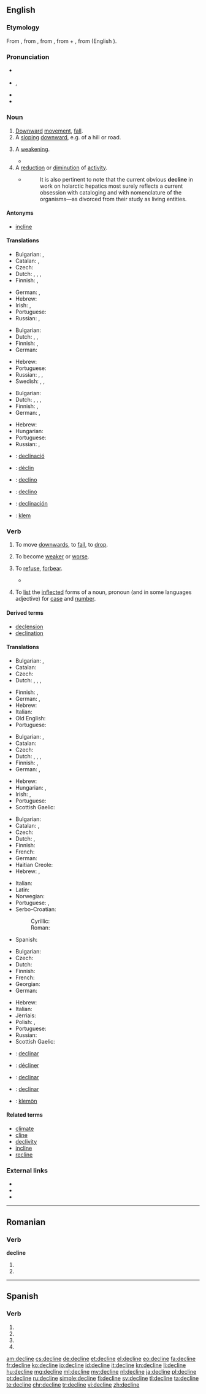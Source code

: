 {{also|decliné|décline|décliné}}
==English==

===Etymology===
From {{etyl|enm|en}} {{term|lang=enm|declinen}}, from {{etyl|fro|en}} {{term|lang=fro|decliner}}, from {{etyl|la|en}} {{term|lang=la|declinare||to bend, turn aside, deflect, inflect, decline}}, from {{term|lang=la|de||down}} + {{term/t|la|clīnō||I bend, I incline}}, from {{etyl|ine-pro|en}} {{term/t|ine-pro|*ḱley-}} (English {{term|lean|lang=en}}).

===Pronunciation===
* {{a|UK}} {{IPA|/dɪˈklaɪn/}}
* {{a|US}} {{IPA|/dəˈklɑɪn/}}, {{IPA|/diˈklɑɪn/}}
* {{audio|en-us-decline.ogg|Audio (US)}}
* {{rhymes|aɪn}}

===Noun===
{{en-noun}}

# [[downward|Downward]] [[movement]], [[fall]].{{rfex}}
# A [[sloping]] [[downward]], e.g. of a hill or road.{{rfex}}
#{{senseid|en|weakening}}A [[weakening]].{{rfex}}
#*{{quote-magazine|date=2012-01
|author=Philip E. Mirowski
|title=Harms to Health from the Pursuit of Profits
|volume=100|issue=1|page=87
|magazine=[[w:American Scientist|American Scientist]]
|url=http://www.americanscientist.org/bookshelf/pub/harms-to-health-from-the-pursuit-of-profits
|passage=In an era when political leaders promise deliverance from '''decline''' through America’s purported preeminence in scientific research, the news that science is in deep trouble in the United States has been as unwelcome as a diagnosis of leukemia following the loss of health insurance.}}
# A [[reduction]] or [[diminution]] of [[activity]].
#* {{RQ:Schuster Hepaticae V|ix}}
#*: It is also pertinent to note that the current obvious '''decline''' in work on holarctic hepatics most surely reflects a current obsession with cataloging and with nomenclature of the organisms—as divorced from their study as living entities.

====Antonyms====
* [[incline]]

====Translations====
{{trans-top|downward movement, fall}}
* Bulgarian: {{t+|bg|западане|n}}, {{t+|bg|упадък|m}}
* Catalan: {{t|ca|declivi|m}}, {{t|ca|caiguda|f}}
* Czech: {{t-|cs|pokles|m}}
* Dutch: {{t+|nl|terugval|m}}, {{t+|nl|achteruitgang|m}}, {{t+|nl|verval|n}}, {{t+|nl|afname|f}}
* Finnish: {{t+|fi|lasku}}, {{t+|fi|pudotus}}
{{trans-mid}}
* German: {{t-|de|Sinken|n}}, {{t+|de|Fall|m}}
* Hebrew: {{t+|he|נפילה|f|tr=nefilá}}
* Irish: {{t-|ga|meath|m}}, {{t-|ga|meathlú|m}}
* Portuguese: {{t|pt|declínio|m}}
* Russian: {{t+|ru|спад|m|tr=spad|sc=Cyrl}}, {{t+|ru|упадок|m|tr=upádok|sc=Cyrl}}
{{trans-bottom}}

{{trans-top|sloping downward}}
* Bulgarian: {{t+|bg|склон}}
* Dutch: {{t+|nl|verval|n}}, {{t+|nl|afname|f}}, {{t+|nl|helling|f}}
* Finnish: {{t+|fi|lasku}}, {{t+|fi|alamäki}}
* German: {{t+|de|Gefälle|n}}
{{trans-mid}}
* Hebrew: {{t-|he|ירידה|f|tr=yeridá}}
* Portuguese: {{t|pt|declive|m}}
* Russian: {{t+|ru|спуск|m|tr=spusk|sc=Cyrl}}, {{t+|ru|склон|m|tr=sklon|sc=Cyrl}}, {{t+|ru|уклон|m|tr=uklón|sc=Cyrl}}
* Swedish: {{t-|sv|nedförsbacke|c}}, {{t-|sv|utförsbacke|c}}, {{t-|sv|medlut|n}}
{{trans-bottom}}

{{trans-top|weakening}}
* Bulgarian: {{t+|bg|влошаване|n}}
* Dutch: {{t-|nl|verzwakking|f}}, {{t+|nl|achteruitgang|m}}, {{t+|nl|verval|n}}, {{t+|nl|afname|f}}
* Finnish: {{t+|fi|lasku}}, {{t-|fi|heikentyminen}}
* German: {{t+|de|Abnahme|f}}, {{t+|de|Rückgang|m}}
{{trans-mid}}
* Hebrew: {{t-|he|היחלשות|f|tr=hekhalshút}}
* Hungarian: {{t+|hu|hanyatlás}}
* Portuguese: {{t|pt|declínio|m}}
* Russian: {{t+|ru|ухудшение|n|tr=uxudšénije|sc=Cyrl}}, {{t+|ru|сокращение|tr=sokraščénije|sc=Cyrl}}
{{trans-bottom}}

{{checktrans-top}}
* {{ttbc|ca}}: [[declinació]] {{f}}
* {{ttbc|fr}}: [[déclin]]
* {{ttbc|ia}}: [[declino]]
* {{ttbc|it}}: [[declino]]
{{trans-mid}}
* {{ttbc|es}}: [[declinación]] {{f}}
* {{ttbc|vo}}: [[klem]]
{{trans-bottom}}

===Verb===
{{en-verb|declin|es}}

# {{context|intransitive|lang=en}} To move [[downwards]], to [[fall]], to [[drop]].
#: {{usex|The dollar has '''declined''' rapidly since 2001.|lang=en}}
# {{context|intransitive|lang=en}} To become [[weak]]er or [[worse]].
#: {{usex|My health '''declined''' in winter.|lang=en}}
# {{context|transitive|lang=en}} To [[refuse]], [[forbear]].
#*{{quote-book|year=1918|author={{w|W. B. Maxwell}}|chapter=7
|title=[http://openlibrary.org/works/OL1097634W The Mirror and the Lamp]
|passage=“[…] This is Mr. Churchill, who, as you are aware, is good enough to come to us for his diaconate, and, as we hope, for much longer; and being a gentleman of independent means, he '''declines''' to take any payment.” Saying this Walden rubbed his hands together and smiled contentedly.}}
#: {{usex|On reflection I think I will '''decline''' your generous offer.|lang=en}}
# {{context|transitive|grammar|lang=en}} To [[list]] the [[inflect]]ed forms of a noun, pronoun (and in some languages adjective) for [[case]] and [[number]].

====Derived terms====
* [[declension]]
* [[declination]]

====Translations====
{{trans-top|move downwards}}
* Bulgarian: {{t+|bg|спадам}}, {{t-|bg|наклонявам се надолу}}
* Catalan: {{t|ca|declinar-se}}
* Czech: {{t-|cs|klesat}}
* Dutch: {{t+|nl|afnemen}}, {{t+|nl|terugvallen}}, {{t+|nl|achteruitgaan}}, {{t+|nl|vervallen}}
{{trans-mid}}
* Finnish: {{t+|fi|laskea}}, {{t+|fi|pudota}}
* German: {{t+|de|sinken}}, {{t+|de|fallen}}
* Hebrew: {{t+|he|ירד|tr=yarád}}
* Italian: {{t-|it|declinare}}
* Old English: {{t-|ang|drēosan}}
* Portuguese: {{t|pt|declinar}}
{{trans-bottom}}

{{trans-top|weaken}}
* Bulgarian: {{t+|bg|западам}}, {{t-|bg|влошавам се}}
* Catalan: {{t|ca|debilitar-se}}
* Czech: {{t-|cs|klesat}}
* Dutch: {{t+|nl|afnemen}}, {{t+|nl|achteruitgaan}}, {{t-|nl|afzwakken}}, {{t+|nl|verzwakken}}
* Finnish: {{t-|fi|heikentyä}}, {{t-|fi|heiketä}}
* German: {{t+|de|abnehmen}}, {{t+|de|zurückgehen}}
{{trans-mid}}
* Hebrew: {{t-|he|נחלש|tr=nekhlásh}}
* Hungarian: {{t+|hu|gyengül}}, {{t+|hu|hanyatlik}}
* Irish: {{t-|ga|meath}}, {{t|ga|meathlaigh}}
* Portuguese: {{t|pt|declinar}}
* Scottish Gaelic: {{t-|gd|rach bhuaithe}}
{{trans-bottom}}

{{trans-top|refuse}}
* Bulgarian: {{t+|bg|отказвам}}
* Catalan: {{t|ca|declinar}}, {{t|ca|refusar}}
* Czech: {{t-|cs|odmítnout}}
* Dutch: {{t+|nl|afwijzen}}, {{t+|nl|weigeren}}
* Finnish: {{t+|fi|kieltäytyä}}
* French: {{t+|fr|refuser}}
* German: {{t+|de|ablehnen}}
* Haitian Creole: {{tø|ht|refize}}
* Hebrew: {{t-|he|דחה|tr=dakháh}}, {{t-|he|סירב|tr=serév}}
{{trans-mid}}
* Italian: {{t-|it|declinare}}
* Latin: {{t-|la|abnegō}}
* Norwegian: {{t+|no|avslå}}
* Portuguese: {{t+|pt|declinar}}, {{t+|pt|recusar}}
* Serbo-Croatian:
*: Cyrillic: {{t-|sh|одбити}}
*: Roman: {{t-|sh|odbiti}}
* Spanish: {{t+|es|rechazar}}
{{trans-bottom}}

{{trans-top|inflect}}
* Bulgarian: {{t+|bg|скланям}}
* Czech: {{t+|cs|skloňovat}}
* Dutch: {{t+|nl|verbuigen}}
* Finnish: {{t+|fi|taivuttaa}}
* French: {{t+|fr|accorder}}
* Georgian: {{t-|ka|ბრუნება|sc=Geor}}
* German: {{t+|de|deklinieren}}
{{trans-mid}}
* Hebrew: {{t-|he|היטה|tr=hitá}}
* Italian: {{t-|it|declinare}}
* Jèrriais: {{tø|roa-jer|dêclyinner}}
* Polish: {{tø|pl|[[odmieniać]] ([[przez]] [[przypadek|przypadki]])}}, {{t-|pl|deklinować}}
* Portuguese: {{t|pt|declinar}}
* Russian: {{t+|ru|склонять|tr=sklonjat'}}
* Scottish Gaelic: {{t-|gd|claon}}
{{trans-bottom}}

{{checktrans-top}}
* {{ttbc|ca}}: [[declinar]]
* {{ttbc|fr}}: [[décliner]]
{{trans-mid}}
* {{ttbc|ia}}: [[declinar]]
* {{ttbc|es}}: [[declinar]]
* {{ttbc|vo}}: [[klemön]]
{{trans-bottom}}

====Related terms====
* [[climate]]
* [[cline]]
* [[declivity]]
* [[incline]]
* [[recline]]

===External links===
* {{R:Webster 1913}}
* {{R:Century 1911}}
* {{R:OneLook}}

----

==Romanian==

===Verb===
'''decline'''

# {{ro-form-verb|3s|sub|declina}}
# {{ro-form-verb|3p|sub|declina}}

----

==Spanish==

===Verb===
{{es-verb-form|declinar}}

# {{es-verb form of|ending=ar|mood=imperative|pers=2|formal=yes|number=singular|declinar}}
# {{es-verb form of|ending=ar|mood=subjunctive|tense=present|pers=1|number=singular|declinar}}
# {{es-verb form of|ending=ar|mood=subjunctive|tense=present|pers=2|formal=yes|number=singular|declinar}}
# {{es-verb form of|ending=ar|mood=subjunctive|tense=present|pers=3|number=singular|declinar}}

[[am:decline]]
[[cs:decline]]
[[de:decline]]
[[et:decline]]
[[el:decline]]
[[eo:decline]]
[[fa:decline]]
[[fr:decline]]
[[ko:decline]]
[[io:decline]]
[[id:decline]]
[[it:decline]]
[[kn:decline]]
[[li:decline]]
[[hu:decline]]
[[mg:decline]]
[[ml:decline]]
[[my:decline]]
[[nl:decline]]
[[ja:decline]]
[[pl:decline]]
[[pt:decline]]
[[ru:decline]]
[[simple:decline]]
[[fi:decline]]
[[sv:decline]]
[[tl:decline]]
[[ta:decline]]
[[te:decline]]
[[chr:decline]]
[[tr:decline]]
[[vi:decline]]
[[zh:decline]]